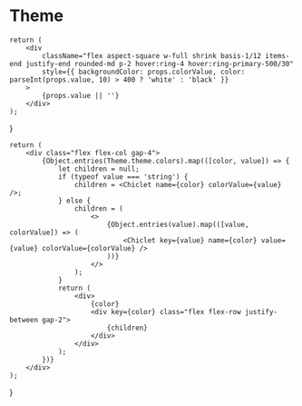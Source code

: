 # Theme


	return (
		<div
			className="flex aspect-square w-full shrink basis-1/12 items-end justify-end rounded-md p-2 hover:ring-4 hover:ring-primary-500/30"
			style={{ backgroundColor: props.colorValue, color: parseInt(props.value, 10) > 400 ? 'white' : 'black' }}
		>
			{props.value || ''}
		</div>
	);
}

	return (
		<div class="flex flex-col gap-4">
			{Object.entries(Theme.theme.colors).map(([color, value]) => {
				let children = null;
				if (typeof value === 'string') {
					children = <Chiclet name={color} colorValue={value} />;
				} else {
					children = (
						<>
							{Object.entries(value).map(([value, colorValue]) => (
								<Chiclet key={value} name={color} value={value} colorValue={colorValue} />
							))}
						</>
					);
				}
				return (
					<div>
						{color}
						<div key={color} class="flex flex-row justify-between gap-2">
							{children}
						</div>
					</div>
				);
			})}
		</div>
	);
}

<Canvas>
	<Colors />
</Canvas>
